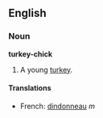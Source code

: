 ==English==
===Noun===
'''turkey-chick'''

#A young [[turkey]].

====Translations====
*French: [[dindonneau]] ''m''